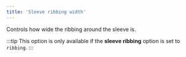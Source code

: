 ```yaml
---
title: 'Sleeve ribbing width'
---
```


Controls how wide the ribbing around the sleeve is.

:::tip
This option is only available if the **sleeve ribbing** option is set to
`ribbing`.
:::
